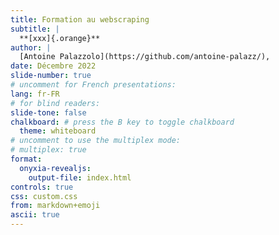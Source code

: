 ```yaml
---
title: Formation au webscraping 
subtitle: |
  **[xxx]{.orange}**
author: |
  [Antoine Palazzolo](https://github.com/antoine-palazz/),
date: Décembre 2022
slide-number: true
# uncomment for French presentations:
lang: fr-FR
# for blind readers:
slide-tone: false
chalkboard: # press the B key to toggle chalkboard
  theme: whiteboard
# uncomment to use the multiplex mode:
# multiplex: true
format:
  onyxia-revealjs:
    output-file: index.html
controls: true
css: custom.css
from: markdown+emoji
ascii: true
---
```

